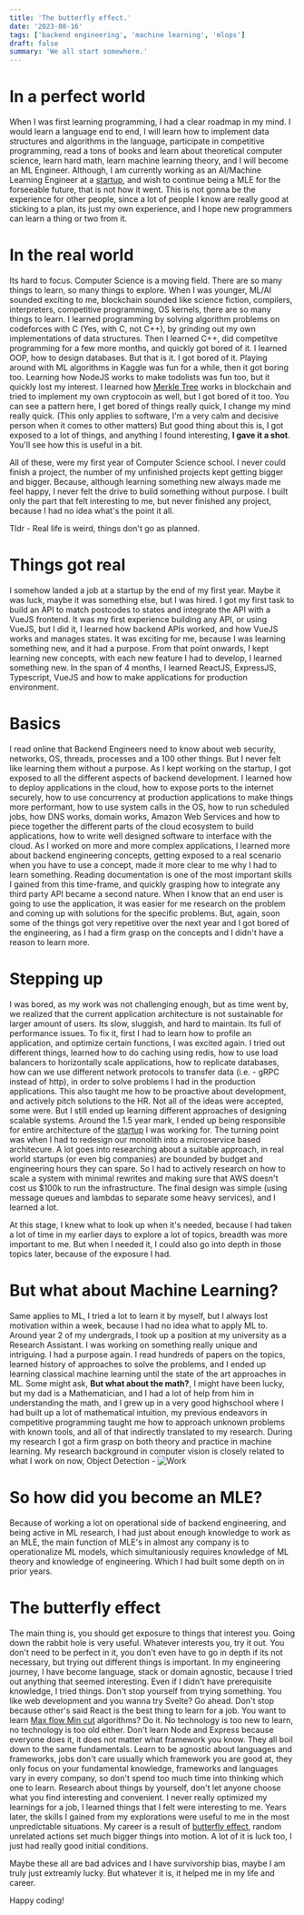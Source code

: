 ```yaml
---
title: 'The butterfly effect.'
date: '2023-08-16'
tags: ['backend engineering', 'machine learning', 'mlops']
draft: false
summary: 'We all start somewhere.'
---
```


# In a perfect world

When I was first learning programming, I had a clear roadmap in my mind. I would learn a language end to end, I will learn how to implement data structures and algorithms in
the language, participate in competitive programming, read a tons of books and learn about theoretical computer science, learn hard math, learn machine learning theory, and I will
become an ML Engineer. Although, I am currently working as an AI/Machine Learning Engineer at a [startup](https://blogs.nvidia.com/blog/2022/05/09/ai-malaysia-highways/), and wish to continue being a MLE for the forseeable future, that is not how it went. This is not gonna be the experience for other people, since a lot of people I know are really good at sticking to a plan, its just
my own experience, and I hope new programmers can learn a thing or two from it.

# In the real world

Its hard to focus. Computer Science is a moving field. There are so many things to learn, so many things to explore. When I was younger, ML/AI sounded exciting to me,
blockchain sounded like science fiction, compilers, interpreters, competitive programming, OS kernels, there are so many things to learn. I learned programming by solving
algorithm problems on codeforces with C (Yes, with C, not C++), by grinding out my own implementations of data structures. Then I learned C++, did competitve programming for a few more months, and quickly got bored of it. I learned OOP, how to
design databases. But that is it. I got bored of it. Playing around with ML algorithms in Kaggle was fun for a while, then it got boring too. Learning how NodeJS works to make todolists was fun too, but it quickly lost my interest. I learned how [Merkle Tree](https://en.wikipedia.org/wiki/Merkle_tree) works in blockchain and tried to implement my own cryptocoin as well, but I got bored of it too. You can see a pattern here,
I get bored of things really quick, I change my mind really quick. (This only applies to software, I'm a very calm and decisive person when it comes to other matters) But good thing about this is, I got exposed to a lot of things, and anything I found interesting, **I gave it a shot**. You'll see how this is useful in a bit.

All of these, were my first year of Computer Science school. I never could finish a project, the number of my unfinished projects kept getting bigger and bigger. Because, although learning something new always made me feel happy, I never felt the drive to
build something without purpose. I built only the part that felt interesting to me, but never finished any project, because I had no idea what's the point it all.

Tldr - Real life is weird, things don't go as planned.

# Things got real

I somehow landed a job at a startup by the end of my first year. Maybe it was luck, maybe it was something else, but I was hired. I got my first task to build an API to match postcodes to states and integrate the API with a VueJS frontend.
It was my first experience building any API, or using VueJS, but I did it, I learned how backend APIs worked, and how VueJS works and manages states. It was exciting for me, because I was learning something new, and it had a purpose. From that point onwards,
I kept learning new concepts, with each new feature I had to develop, I learned something new. In the span of 4 months, I learned ReactJS, ExpressJS, Typescript, VueJS and how to make applications for production environment.

# Basics

I read online that Backend Engineers need to know about web security, networks, OS, threads, processes and a 100 other things. But I never felt like learning them without a purpose. As I kept working on the startup,
I got exposed to all the different aspects of backend development. I learned how to deploy applications in the cloud, how to expose ports to the internet securely, how to use concurrency at production applications to make things more performant,
how to use system calls in the OS, how to run scheduled jobs, how DNS works, domain works, Amazon Web Services and how to piece together the different parts of the cloud ecosystem to build applications, how to write well designed software to interface with the cloud. As I worked on more and more complex applications, I learned more about backend engineering concepts, getting exposed to a real scenario when you have to use
a concept, made it more clear to me why I had to learn something. Reading documentation is one of the most important skills I gained from this time-frame, and quickly grasping how to integrate any third party API became a second nature. When I know that an end user is going to use the application, it was easier for me research on the problem and coming up with solutions for the specific problems.
But, again, soon some of the things got very repetitive over the next year and I got bored of the engineering, as I had a firm grasp on the concepts and I didn't have a reason to learn more.

# Stepping up

I was bored, as my work was not challenging enough, but as time went by, we realized that the current application architecture is not sustainable for larger amount of users. Its slow, sluggish, and
hard to maintain. Its full of performance issues. To fix it, first I had to learn how to profile an application, and optimize certain functions, I was excited again. I tried out different things, learned how to do caching using redis,
how to use load balancers to horizontally scale applications, how to replicate databases, how can we use different network protocols to transfer data (i.e. - gRPC instead of http), in order to solve problems I had in the production applications. This also taught me how to be proactive about development, and actively pitch solutions to
the HR. Not all of the ideas were accepted, some were. But I still ended up learning different approaches of designing scalable systems. Around the 1.5 year mark, I ended up being responsible for entire architecture of the [startup](https://parceldaily.com) I was working for. The turning point was when I had to redesign our monolith into a microservice based architecure.
A lot goes into researching about a suitable approach, in real world startups (or even big companies) are bounded by budget and engineering hours they can spare. So I had to actively research on how to scale a system with minimal rewrites and making sure that AWS doesn't cost us $100k to run the infrastructure. The final design was simple (using message queues and lambdas to separate some heavy services),
and I learned a lot.

At this stage, I knew what to look up when it's needed, because I had taken a lot of time in my earlier days to explore a lot of topics, breadth was more important to me. But when I needed it, I could also go
into depth in those topics later, because of the exposure I had.

# But what about Machine Learning?

Same applies to ML, I tried a lot to learn it by myself, but I always lost motivation within a week, because I had no idea what to apply ML to. Around year 2 of my undergrads, I took up a position at my university as a Research Assistant. I was working on something really unique and intriguing. I had a purpose again.
I read hundreds of papers on the topics, learned history of approaches to solve the problems, and I ended up learning classical machine learning until the state of the art approaches in ML. Some might ask, **But what about the math?**, I might have been lucky, but my dad is a Mathematician, and I had a lot of help from him
in understanding the math, and I grew up in a very good highschool where I had built up a lot of mathematical intuition, my previous endeavors in competitive programming taught me how to approach unknown problems with known tools, and all of that indirectly translated to my research. During my research I got a firm grasp on both theory and practice
in machine learning. My research background in computer vision is closely related to what I work on now, Object Detection -
![Work](https://gotapway.com/wp-content/uploads/2023/01/VehicleTrack.gif 'What I work on nowadays.')

# So how did you become an MLE?

Because of working a lot on operational side of backend engineering, and being active in ML research, I had just about enough knowledge to work as an MLE, the main function of
MLE's in almost any company is to operationalize ML models, which simultaniously requires knowledge of ML theory and knowledge of engineering. Which I had built some depth on in prior years.

# The butterfly effect

The main thing is, you should get exposure to things that interest you. Going down the rabbit hole is very useful. Whatever interests you, try it out. You don't need to be perfect in it,
you don't even have to go in depth if its not necessary, but trying out different things is important. In my engineering journey, I have become language, stack or domain agnostic, because I tried
out anything that seemed interesting. Even if I didn't have prerequisite knowledge, I tried things. Don't stop yourself from trying something. You like web development and you wanna try Svelte? Go ahead. Don't stop
because other's said React is the best thing to learn for a job. You want to learn [Max flow Min cut](https://en.wikipedia.org/wiki/Max-flow_min-cut_theorem) algorithms? Do it.
No technology is too new to learn, no technology is too old either. Don't learn Node and Express because everyone does it, it does not matter what framework you know. They all boil down to the same fundamentals.
Learn to be agnostic about languages and frameworks, jobs don't care usually which framework you are good at, they only focus on your fundamental knowledge, frameworks and languages vary in every company, so don't spend too much time into thinking which one to learn.
Research about things by yourself, don't let anyone choose what you find interesting and convenient. I never really optimized my learnings for a job, I learned things that I felt were interesting to me. Years later, the skills I gained from my explorations were useful to me
in the most unpredictable situations. My career is a result of [butterfly effect](https://en.wikipedia.org/wiki/Butterfly_effect), random unrelated actions set much bigger things into motion. A lot of it is luck too, I just had really good initial
conditions.

Maybe these all are bad advices and I have survivorship bias, maybe I am truly just extreamly lucky. But whatever it is, it helped me in my life and career.

Happy coding!
